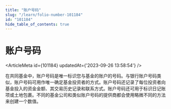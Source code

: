 ```yaml
---
title: "账户号码"
slug: "/learn/folio-number-101184"
id: "101184"
hide_table_of_contents: true
---
```



# 账户号码

<ArticleMeta id={101184} updatedAt={'2023-09-26 13:58:54'} />
<div className='border-solid border-b border-t-0 my-4 border-[var(--ifm-color-gray-300)]' />

在共同基金中，账户号码是唯一标识您与基金的账户的号码。与银行账户号码类似，账户号码可用作唯一确定基金投资者的方式。账户号码还记录了每位投资者向基金投入的资金金额、其交易历史记录和联系方式。账户号码还可用于标识日记账项或土地包裹。不同的基金公司和类似账户号码的提供商都会使用略微不同的方法来创建一个数值。

